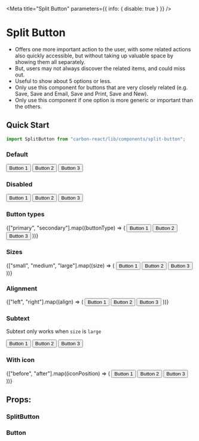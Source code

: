 

<Meta title="Split Button" parameters={{ info: { disable: true } }} />

# Split Button

- Offers one more important action to the user, with some related actions also quickly accessible, but without taking up valuable space by showing them all separately.
- But, users may not always discover the related items, and could miss out.
- Useful to show about 5 options or less.
- Only use this component for buttons that are very closely related (e.g. Save, Save and Email, Save and Print, Save and New).
- Only use this component if one option is more generic or important than the others.

## Quick Start

```jsx
import SplitButton from "carbon-react/lib/components/split-button";
```

### Default

<Preview>
  <Story name="default">
    <Box height={200}>
      <SplitButton text="Split button">
        <Button>Button 1</Button>
        <Button>Button 2</Button>
        <Button>Button 3</Button>
      </SplitButton>
    </Box>
  </Story>
</Preview>

### Disabled

<Preview>
  <Story name="disabled">
    <Box height={200}>
      <SplitButton disabled text="Split button">
        <Button>Button 1</Button>
        <Button>Button 2</Button>
        <Button>Button 3</Button>
      </SplitButton>
    </Box>
  </Story>
</Preview>

### Button types

<Preview>
  <Story name="button types">
    <Box height={200}>
      {["primary", "secondary"].map((buttonType) => (
        <Box key={buttonType} mb={3}>
          <SplitButton
            buttonType={buttonType}
            text={`Split button - ${buttonType}`}
          >
            <Button>Button 1</Button>
            <Button>Button 2</Button>
            <Button>Button 3</Button>
          </SplitButton>
        </Box>
      ))}
    </Box>
  </Story>
</Preview>

### Sizes

<Preview>
  <Story name="sizes">
    <Box height={200}>
      {["small", "medium", "large"].map((size) => (
        <Box key={size} mb={3}>
          <SplitButton size={size} text={`Split button - ${size}`}>
            <Button>Button 1</Button>
            <Button>Button 2</Button>
            <Button>Button 3</Button>
          </SplitButton>
        </Box>
      ))}
    </Box>
  </Story>
</Preview>

### Alignment

<Preview>
  <Story name="align">
    <Box height={200}>
      {["left", "right"].map((align) => (
        <Box key={align} mb={3}>
          <SplitButton align={align} text={`Split button - ${align}`}>
            <Button>Button 1</Button>
            <Button>Button 2</Button>
            <Button>Button 3</Button>
          </SplitButton>
        </Box>
      ))}
    </Box>
  </Story>
</Preview>

### Subtext

Subtext only works when `size` is `large`

<Preview>
  <Story name="subtext">
    <Box height={200}>
      <SplitButton size="large" subtext="subtext" text="Split button">
        <Button>Button 1</Button>
        <Button>Button 2</Button>
        <Button>Button 3</Button>
      </SplitButton>
    </Box>
  </Story>
</Preview>

### With icon

<Preview>
  <Story name="with icon">
    <Box height={200}>
      {["before", "after"].map((iconPosition) => (
        <Box key={align} mb={3}>
          <SplitButton
            align={align}
            iconType="add"
            iconPosition={iconPosition}
            text={`Split button - ${iconPosition}`}
          >
            <Button>Button 1</Button>
            <Button>Button 2</Button>
            <Button>Button 3</Button>
          </SplitButton>
        </Box>
      ))}
    </Box>
  </Story>
</Preview>

## Props:

### SplitButton

<Props of={SplitButton} />

### Button

<Props of={Button} />
